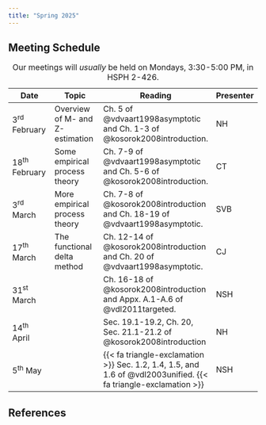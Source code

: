 ```yaml
---
title: "Spring 2025"
---
```


## Meeting Schedule

| Date            | Topic                  | Reading          | Presenter   |
|-----------------|------------------------|------------------|-------------|
| 3^rd^ February  | Overview of M- and Z-estimation | Ch. 5 of @vdvaart1998asymptotic and Ch. 1-3 of @kosorok2008introduction. | NH |
| 18^th^ February | Some empirical process theory | Ch. 7-9 of @vdvaart1998asymptotic and Ch. 5-6 of @kosorok2008introduction. | CT |
| 3^rd^ March     | More empirical process theory | Ch. 7-8 of @kosorok2008introduction and Ch. 18-19 of @vdvaart1998asymptotic. | SVB |
| 17^th^ March    | The functional delta method | Ch. 12-14 of @kosorok2008introduction and Ch. 20 of @vdvaart1998asymptotic. | CJ |
| 31^st^ March    |  | Ch. 16-18 of @kosorok2008introduction and Appx. A.1-A.6 of @vdl2011targeted. | NSH |
| 14^th^ April    |  | Sec. 19.1-19.2, Ch. 20, Sec. 21.1-21.2 of @kosorok2008introduction | NH |
| 5^th^ May       |  | {{< fa triangle-exclamation >}} Sec. 1.2, 1.4, 1.5, and 1.6 of @vdl2003unified. {{< fa triangle-exclamation >}} | NSH |

: Our meetings will *usually* be held on Mondays, 3:30-5:00 PM, in HSPH 2-426.

## References

::: {#refs}
:::
